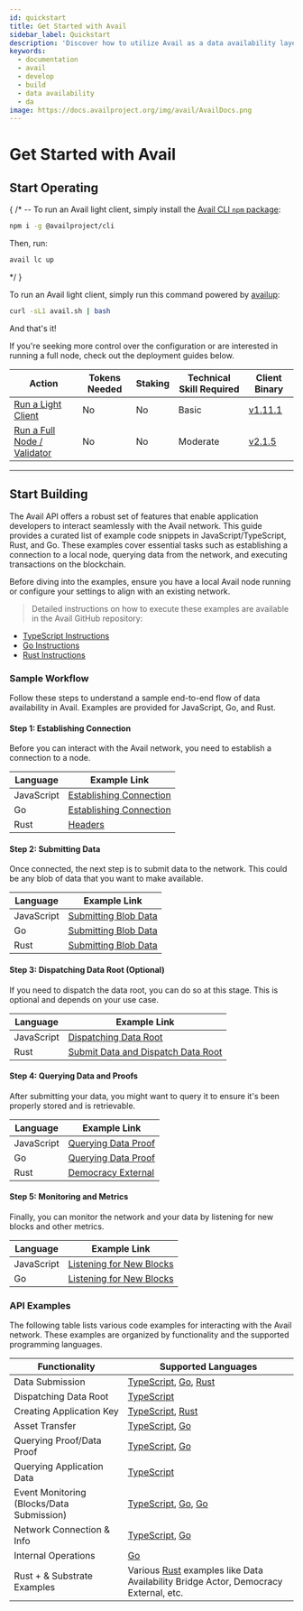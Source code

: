 ```yaml
---
id: quickstart
title: Get Started with Avail
sidebar_label: Quickstart
description: 'Discover how to utilize Avail as a data availability layer.'
keywords:
  - documentation
  - avail
  - develop
  - build
  - data availability
  - da
image: https://docs.availproject.org/img/avail/AvailDocs.png
---
```


# Get Started with Avail

## Start Operating

{
  /*
-- To run an Avail light client, simply install the [Avail CLI `npm` package](https://github.com/availproject/cli):

```bash
npm i -g @availproject/cli
```

Then, run:

```bash
avail lc up
```
  */
}

To run an Avail light client, simply run this command powered by [availup](https://github.com/availproject/availup):

```bash
curl -sL1 avail.sh | bash
```



And that's it!

If you're seeking more control over the configuration or are interested in running a full node, check out the deployment guides below.

| Action                                                                   | Tokens Needed | Staking | Technical Skill Required | Client Binary                                                                        |
| ------------------------------------------------------------------------ | ------------- | ------- | ------------------------ | ------------------------------------------------------------------------------------ |
| [<ins>Run a Light Client</ins>](/docs/operate-a-node/run-a-light-client/0010-light-client) | No            | No      | Basic                    | [<ins>v1.11.1</ins>](https://github.com/availproject/avail-light/releases/tag/avail-light-client-v1.11.1) |
| [<ins>Run a Full Node / Validator</ins>](/docs/operate-a-node/run-a-full-node/full-node)           | No            | No      | Moderate                 | [<ins>v2.1.5</ins>](https://github.com/availproject/avail/releases/tag/v2.2.3.0-rc1) |

---

## Start Building

The Avail API offers a robust set of features that enable application developers to interact
seamlessly with the Avail network. This guide provides a curated list of example code snippets in
JavaScript/TypeScript, Rust, and Go. These examples cover essential tasks such as establishing a
connection to a local node, querying data from the network, and executing transactions on the
blockchain.

Before diving into the examples, ensure you have a local Avail node running or configure your settings to align with an existing network.

> Detailed instructions on how to execute these examples are available in the Avail GitHub repository:

- [<ins>TypeScript Instructions</ins>](https://github.com/availproject/avail/blob/develop/examples/ts/README.md)
- [<ins>Go Instructions</ins>](https://github.com/availproject/avail/blob/develop/examples/go/README.md)
- [<ins>Rust Instructions</ins>](https://github.com/availproject/avail/blob/develop/avail-subxt/examples/README.md)

### Sample Workflow

Follow these steps to understand a sample end-to-end flow of data availability in Avail. Examples are provided for JavaScript, Go, and Rust.

#### Step 1: Establishing Connection

Before you can interact with the Avail network, you need to establish a connection to a node.

| Language   | Example Link                                                                                                        |
| ---------- | ------------------------------------------------------------------------------------------------------------------- |
| JavaScript | [<ins>Establishing Connection</ins>](https://github.com/availproject/avail/tree/develop/examples/ts/src/connect.ts) |
| Go         | [<ins>Establishing Connection</ins>](https://github.com/availproject/avail/tree/old_develop/examples/go/connect)    |
| Rust       | [<ins>Headers</ins>](https://github.com/availproject/avail/blob/old_develop/avail-subxt/examples/headers.rs)        |

#### Step 2: Submitting Data

Once connected, the next step is to submit data to the network. This could be any blob of data that you want to make available.

| Language   | Example Link                                                                                                                  |
| ---------- | ----------------------------------------------------------------------------------------------------------------------------- |
| JavaScript | [<ins>Submitting Blob Data</ins>](https://github.com/availproject/avail/tree/develop/examples/ts/src/data_submit.ts)          |
| Go         | [<ins>Submitting Blob Data</ins>](https://github.com/availproject/avail/tree/old_develop/examples/go/dataSubmit)              |
| Rust       | [<ins>Submitting Blob Data</ins>](https://github.com/availproject/avail/blob/old_develop/avail-subxt/examples/submit_data.rs) |

#### Step 3: Dispatching Data Root (Optional)

If you need to dispatch the data root, you can do so at this stage. This is optional and depends on your use case.

| Language   | Example Link                                                                                                                                                       |
| ---------- | ------------------------------------------------------------------------------------------------------------------------------------------------------------------ |
| JavaScript | [<ins>Dispatching Data Root</ins>](https://github.com/availproject/avail/tree/develop/examples/ts/src/dispatch_data_root.ts)                                       |
| Rust       | [<ins>Submit Data and Dispatch Data Root</ins>](https://github.com/availproject/avail/blob/old_develop/avail-subxt/examples/submit_data_and_dispatch_data_root.rs) |

#### Step 4: Querying Data and Proofs

After submitting your data, you might want to query it to ensure it's been properly stored and is retrievable.

| Language   | Example Link                                                                                                                       |
| ---------- | ---------------------------------------------------------------------------------------------------------------------------------- |
| JavaScript | [<ins>Querying Data Proof</ins>](https://github.com/availproject/avail/tree/develop/examples/ts/src/query_proof_data.ts)           |
| Go         | [<ins>Querying Data Proof</ins>](https://github.com/availproject/avail/tree/old_develop/examples/go/queryProofData)                |
| Rust       | [<ins>Democracy External</ins>](https://github.com/availproject/avail/blob/old_develop/avail-subxt/examples/democracy_external.rs) |

#### Step 5: Monitoring and Metrics

Finally, you can monitor the network and your data by listening for new blocks and other metrics.

| Language   | Example Link                                                                                                                   |
| ---------- | ------------------------------------------------------------------------------------------------------------------------------ |
| JavaScript | [<ins>Listening for New Blocks</ins>](https://github.com/availproject/avail/tree/develop/examples/ts/src/listen_new_blocks.ts) |
| Go         | [<ins>Listening for New Blocks</ins>](https://github.com/availproject/avail/tree/old_develop/examples/go/listenNewBlocks)      |

### API Examples

The following table lists various code examples for interacting with the Avail network. These examples are organized by functionality and the supported programming languages.

| Functionality                             | Supported Languages                                                                                                                                                                                                                                                                                                                              |
| ----------------------------------------- | ------------------------------------------------------------------------------------------------------------------------------------------------------------------------------------------------------------------------------------------------------------------------------------------------------------------------------------------------ |
| Data Submission                           | [<ins>TypeScript</ins>](https://github.com/availproject/avail/tree/develop/examples/ts/src/data_submit.ts), [<ins>Go</ins>](https://github.com/availproject/avail/tree/old_develop/examples/go/dataSubmit), [<ins>Rust</ins>](https://github.com/availproject/avail/blob/old_develop/avail-subxt/examples/submit_data_and_dispatch_data_root.rs) |
| Dispatching Data Root                     | [<ins>TypeScript</ins>](https://github.com/availproject/avail/tree/develop/examples/ts/src/dispatch_data_root.ts)                                                                                                                                                                                                                                |
| Creating Application Key                  | [<ins>TypeScript</ins>](https://github.com/availproject/avail/tree/develop/examples/ts/src/app_id.ts), [<ins>Rust</ins>](https://github.com/availproject/avail/blob/old_develop/avail-subxt/examples/create_app_key.rs)                                                                                                                          |
| Asset Transfer                            | [<ins>TypeScript</ins>](https://github.com/availproject/avail/tree/develop/examples/ts/src/transfer.ts), [<ins>Go</ins>](https://github.com/availproject/avail/tree/old_develop/examples/go/transfer)                                                                                                                                            |
| Querying Proof/Data Proof                 | [<ins>TypeScript</ins>](https://github.com/availproject/avail/tree/develop/examples/ts/src/query_proof.ts), [<ins>Go</ins>](https://github.com/availproject/avail/tree/old_develop/examples/go/queryProofData)                                                                                                                                   |
| Querying Application Data                 | [<ins>TypeScript</ins>](https://github.com/availproject/avail/tree/develop/examples/ts/src/query_app_data.ts)                                                                                                                                                                                                                                    |
| Event Monitoring (Blocks/Data Submission) | [<ins>TypeScript</ins>](https://github.com/availproject/avail/tree/develop/examples/ts/src/listen_new_blocks.ts), [<ins>Go</ins>](https://github.com/availproject/avail/tree/old_develop/examples/go/listenNewBlocks), [<ins>Go</ins>](https://github.com/availproject/avail/tree/old_develop/examples/go/dataSubmitWatch)                       |
| Network Connection & Info                 | [<ins>TypeScript</ins>](https://github.com/availproject/avail/tree/develop/examples/ts/src/connect.ts), [<ins>Go</ins>](https://github.com/availproject/avail/tree/old_develop/examples/go/connect)                                                                                                                                              |
| Internal Operations                       | [<ins>Go</ins>](https://github.com/availproject/avail/tree/old_develop/examples/go/internal)                                                                                                                                                                                                                                                     |
| Rust + & Substrate Examples               | Various [<ins>Rust</ins>](https://github.com/availproject/avail/blob/old_develop/avail-subxt/examples/) examples like Data Availability Bridge Actor, Democracy External, etc.                                                                                                                                                                   |